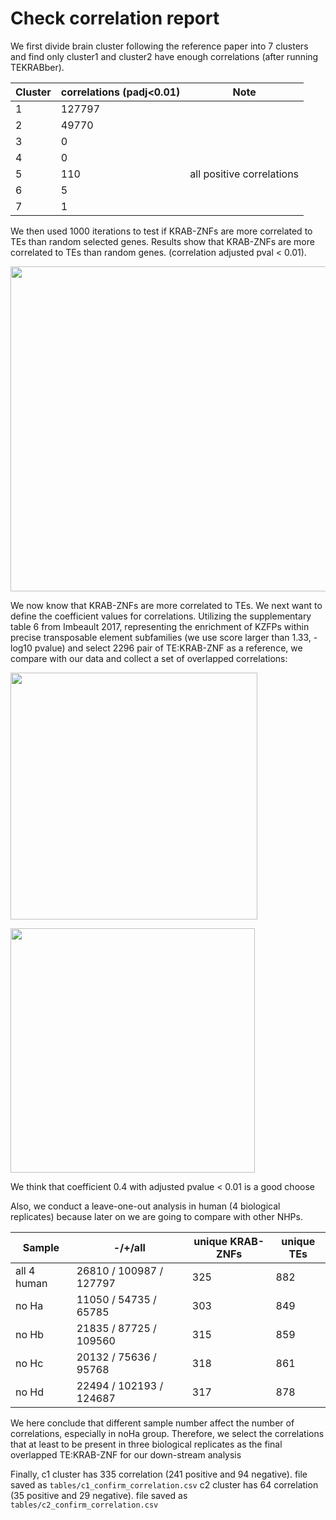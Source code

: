 # Check correlation report

We first divide brain cluster following the reference paper into 7 clusters and find only cluster1 and cluster2 have enough correlations (after running TEKRABber).

| Cluster | correlations (padj\<0.01) | Note                      |
|---------|---------------------------|---------------------------|
| 1       | 127797                    |                           |
| 2       | 49770                     |                           |
| 3       | 0                         |                           |
| 4       | 0                         |                           |
| 5       | 110                       | all positive correlations |
| 6       | 5                         |                           |
| 7       | 1                         |                           |

We then used 1000 iterations to test if KRAB-ZNFs are more correlated to TEs than random selected genes. Results show that KRAB-ZNFs are more correlated to TEs than random genes. (correlation adjusted pval \< 0.01).

![](/figures/barplot_c1c2_check.jpg){width="520"}

We now know that KRAB-ZNFs are more correlated to TEs. We next want to define the coefficient values for correlations. Utilizing the supplementary table 6 from Imbeault 2017, representing the enrichment of KZFPs within precise transposable element subfamilies (we use score larger than 1.33, -log10 pvalue) and select 2296 pair of TE:KRAB-ZNF as a reference, we compare with our data and collect a set of overlapped correlations:

![](/figures/correlation_check_c1.jpg){width="395"}

![](/figures/correlation_check_c2.jpg){width="391"}

We think that coefficient 0.4 with adjusted pvalue \< 0.01 is a good choose

Also, we conduct a leave-one-out analysis in human (4 biological replicates) because later on we are going to compare with other NHPs.

| Sample      | -/+/all                 | unique KRAB-ZNFs | unique TEs |
|-------------|-------------------------|------------------|------------|
| all 4 human | 26810 / 100987 / 127797 | 325              | 882        |
| no Ha       | 11050 / 54735 / 65785   | 303              | 849        |
| no Hb       | 21835 / 87725 / 109560  | 315              | 859        |
| no Hc       | 20132 / 75636 / 95768   | 318              | 861        |
| no Hd       | 22494 / 102193 / 124687 | 317              | 878        |

We here conclude that different sample number affect the number of correlations, especially in noHa group. Therefore, we select the correlations that at least to be present in three biological replicates as the final overlapped TE:KRAB-ZNF for our down-stream analysis

Finally, c1 cluster has 335 correlation (241 positive and 94 negative). file saved as `tables/c1_confirm_correlation.csv` c2 cluster has 64 correlation (35 positive and 29 negative). file saved as `tables/c2_confirm_correlation.csv`
